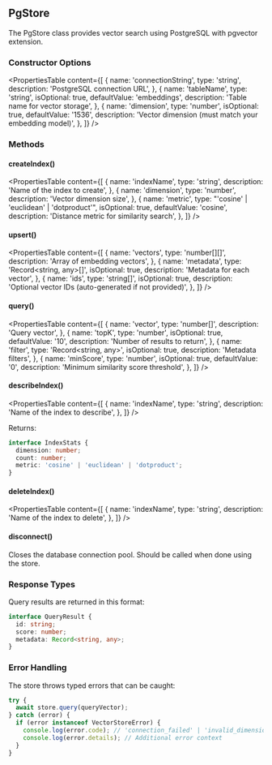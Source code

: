 ## PgStore

The PgStore class provides vector search using PostgreSQL with pgvector extension.

### Constructor Options

<PropertiesTable
  content={[
    {
      name: 'connectionString',
      type: 'string',
      description: 'PostgreSQL connection URL',
    },
    {
      name: 'tableName',
      type: 'string',
      isOptional: true,
      defaultValue: 'embeddings',
      description: 'Table name for vector storage',
    },
    {
      name: 'dimension',
      type: 'number',
      isOptional: true,
      defaultValue: '1536',
      description: 'Vector dimension (must match your embedding model)',
    },
  ]}
/>

### Methods

#### createIndex()

<PropertiesTable
  content={[
    {
      name: 'indexName',
      type: 'string',
      description: 'Name of the index to create',
    },
    {
      name: 'dimension',
      type: 'number',
      description: 'Vector dimension size',
    },
    {
      name: 'metric',
      type: "'cosine' | 'euclidean' | 'dotproduct'",
      isOptional: true,
      defaultValue: 'cosine',
      description: 'Distance metric for similarity search',
    },
  ]}
/>

#### upsert()

<PropertiesTable
  content={[
    {
      name: 'vectors',
      type: 'number[][]',
      description: 'Array of embedding vectors',
    },
    {
      name: 'metadata',
      type: 'Record<string, any>[]',
      isOptional: true,
      description: 'Metadata for each vector',
    },
    {
      name: 'ids',
      type: 'string[]',
      isOptional: true,
      description: 'Optional vector IDs (auto-generated if not provided)',
    },
  ]}
/>

#### query()

<PropertiesTable
  content={[
    {
      name: 'vector',
      type: 'number[]',
      description: 'Query vector',
    },
    {
      name: 'topK',
      type: 'number',
      isOptional: true,
      defaultValue: '10',
      description: 'Number of results to return',
    },
    {
      name: 'filter',
      type: 'Record<string, any>',
      isOptional: true,
      description: 'Metadata filters',
    },
    {
      name: 'minScore',
      type: 'number',
      isOptional: true,
      defaultValue: '0',
      description: 'Minimum similarity score threshold',
    },
  ]}
/>

#### describeIndex()

<PropertiesTable
  content={[
    {
      name: 'indexName',
      type: 'string',
      description: 'Name of the index to describe',
    },
  ]}
/>

Returns:

```typescript copy
interface IndexStats {
  dimension: number;
  count: number;
  metric: 'cosine' | 'euclidean' | 'dotproduct';
}
```

#### deleteIndex()

<PropertiesTable
  content={[
    {
      name: 'indexName',
      type: 'string',
      description: 'Name of the index to delete',
    },
  ]}
/>

#### disconnect()

Closes the database connection pool. Should be called when done using the store.

### Response Types

Query results are returned in this format:

```typescript copy
interface QueryResult {
  id: string;
  score: number;
  metadata: Record<string, any>;
}
```

### Error Handling

The store throws typed errors that can be caught:

```typescript copy
try {
  await store.query(queryVector);
} catch (error) {
  if (error instanceof VectorStoreError) {
    console.log(error.code); // 'connection_failed' | 'invalid_dimension' | etc
    console.log(error.details); // Additional error context
  }
}
```
